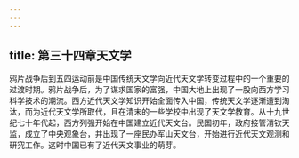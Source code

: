 ```yaml
---
---
---
```

title: 第三十四章天文学
---



鸦片战争后到五四运动前是中国传统天文学向近代天文学转变过程中的一个重要的过渡时期。鸦片战争后，为了谋求国家的富强，中国大地上出现了一股向西方学习科学技术的潮流。西方近代天文学知识开始全面传入中国，传统天文学逐渐遭到淘汰，而为近代天文学所取代，且在清末的一些学校中出现了天文学教育。从十九世纪七十年代起，西方列强开始在中国建立近代天文台。民国初年，政府接管清钦天监，成立了中央观象台，并出现了一座民办军山天文台，开始进行近代天文观测和研究工作。这时中国已有了近代天文事业的萌芽。